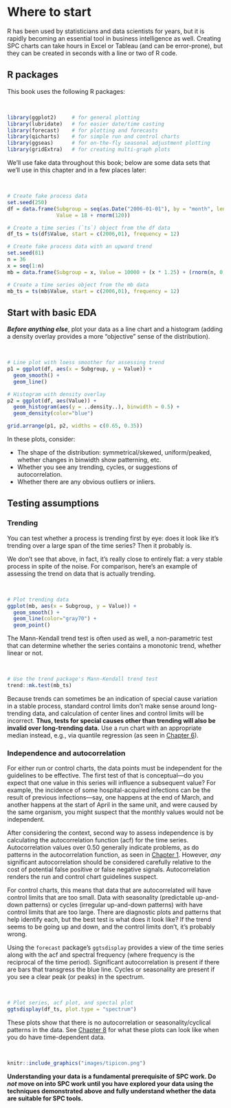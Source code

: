 # Where to start {#where}

R has been used by statisticians and data scientists for years, but it is rapidly becoming an essential tool in business intelligence as well. Creating SPC charts can take hours in Excel or Tableau (and can be error-prone), but they can be created in seconds with a line or two of R code.   

## R packages

This book uses the following R packages:  

<br>  

```r
library(ggplot2)     # for general plotting
library(lubridate)   # for easier date/time casting
library(forecast)    # for plotting and forecasts
library(qicharts)    # for simple run and control charts
library(ggseas)      # for on-the-fly seasonal adjustment plotting
library(gridExtra)   # for creating multi-graph plots
```

We'll use fake data throughout this book; below are some data sets that we'll use in this chapter and in a few places later:  

<br>  

```r
# Create fake process data
set.seed(250)
df = data.frame(Subgroup = seq(as.Date("2006-01-01"), by = "month", length.out = 120),
                Value = 18 + rnorm(120))

# Create a time series (`ts`) object from the df data
df_ts = ts(df$Value, start = c(2006,01), frequency = 12)

# Create fake process data with an upward trend
set.seed(81)
n = 36
x = seq(1:n)
mb = data.frame(Subgroup = x, Value = 10000 + (x * 1.25) + (rnorm(n, 0, 5)))

# Create a time series object from the mb data
mb_ts = ts(mb$Value, start = c(2006,01), frequency = 12)
```


## Start with basic EDA {#histoline}

***Before anything else***, plot your data as a line chart and a histogram (adding a density overlay provides a more "objective" sense of the distribution).  

<br>  

```r
# Line plot with loess smoother for assessing trend
p1 = ggplot(df, aes(x = Subgroup, y = Value)) + 
  geom_smooth() + 
  geom_line() 

# Histogram with density overlay
p2 = ggplot(df, aes(Value)) + 
  geom_histogram(aes(y = ..density..), binwidth = 0.5) +
  geom_density(color="blue")

grid.arrange(p1, p2, widths = c(0.65, 0.35))
```

In these plots, consider:  

- The shape of the distribution: symmetrical/skewed, uniform/peaked, whether changes in binwidth show patterning, etc.     
- Whether you see any trending, cycles, or suggestions of autocorrelation.     
- Whether there are any obvious outliers or inliers.     

## Testing assumptions {#testassumptions}

### Trending

You can test whether a process is trending first by eye: does it look like it's trending over a large span of the time series? Then it probably is.  

We don't see that above, in fact, it's really close to entirely flat: a very stable process in spite of the noise. For comparison, here's an example of assessing the trend on data that is actually trending.  

<br>  

```r
# Plot trending data
ggplot(mb, aes(x = Subgroup, y = Value)) + 
  geom_smooth() + 
  geom_line(color="gray70") +
  geom_point() 
```

The Mann-Kendall trend test is often used as well, a non-parametric test that can determine whether the series contains a monotonic trend, whether linear or not.    

<br>  

```r
# Use the trend package's Mann-Kendall trend test
trend::mk.test(mb_ts)
```

Because trends can sometimes be an indication of special cause variation in a stable process, standard control limits don't make sense around long-trending data, and calculation of center lines and control limits will be incorrect. **Thus, tests for special causes other than trending will also be invalid over long-trending data.** Use a run chart with an appropriate median instead, e.g., via quantile regression (as seen in [Chapter 6](#runtrend)).  

### Independence and autocorrelation

For either run or control charts, the data points must be independent for the guidelines to be effective. The first test of that is conceptual---do you expect that one value in this series will influence a subsequent value? For example, the incidence of some hospital-acquired infections can be the result of previous infections---say, one happens at the end of March, and another happens at the start of April in the same unit, and were caused by the same organism, you might suspect that the monthly values would not be independent. 

After considering the context, second way to assess independence is by calculating the autocorrelation function (acf) for the time series. Autocorrelation values over 0.50 generally indicate problems, as do patterns in the autocorrelation function, as seen in [Chapter 1](#timedep). However, *any* significant autocorrelation should be considered carefully relative to the cost of potential false positive or false negative signals. Autocorrelation renders the run and control chart guidelines suspect.   

For control charts, this means that data that are autocorrelated will have control limits that are too small. Data with seasonality (predictable up-and-down patterns) or cycles (irregular up-and-down patterns) with have control limits that are too large. There are diagnostic plots and patterns that help identify each, but the best test is what does it look like? If the trend seems to be going up and down, and the control limits don't, it's probably wrong.  

Using the `forecast` package's `ggtsdisplay` provides a view of the time series along with the acf and spectral frequency (where frequency is the reciprocal of the time period). Significant autocorrelation is present if there are bars that transgress the blue line. Cycles or seasonality are present if you see a clear peak (or peaks) in the spectrum.  

<br>  

```r
# Plot series, acf plot, and spectal plot
ggtsdisplay(df_ts, plot.type = "spectrum") 
```

These plots show that there is no autocorrelation or seasonality/cyclical patterns in the data. See [Chapter 8](#timedep) for what these plots can look like when you do have time-dependent data.  

<br>

```r
knitr::include_graphics("images/tipicon.png")
```

**Understanding your data is a fundamental prerequisite of SPC work. Do *not* move on into SPC work until you have explored your data using the techniques demonstrated above and fully understand whether the data are suitable for SPC tools.**
